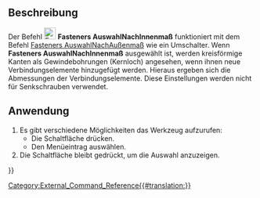 <languages/>

{{Docnav/de
|[[Fasteners_Simplify/de|Vereinfachen]]
|[[Fasteners_MatchTypeOuter/de|AuswahlNachAußenmaß]]
|[[Fasteners_Workbench/de|Fasteners]]
|IconL=Fasteners_Simplify.svg
|IconR=Fasteners_MatchTypeOuter.svg
|IconC=Fasteners_workbench_icon.svg
}}

{{GuiCommand/de
|Name=Fasteners MatchTypeInner
|Name/de=Fasteners AuswahlNachInnenmaß
|MenuLocation=Fasteners → Match for tap hole
|Workbenches=[[Fasteners_Workbench/de|Fasteners]]
|SeeAlso=[[Fasteners_MatchTypeOuter/de|Fasteners AuswahlNachAußenmaß]]
}}

<span id="Description"></span>
==Beschreibung==

Der Befehl [[Image:Fasteners_MatchTypeInner.svg|24px]] '''Fasteners AuswahlNachInnenmaß''' funktioniert mit dem Befehl [[Fasteners_MatchTypeOuter|Fasteners AuswahlNachAußenmaß]] wie ein Umschalter. 
Wenn '''Fasteners AuswahlNachInnenmaß''' ausgewählt ist, werden kreisförmige Kanten als Gewindebohrungen (Kernloch) angesehen, wenn ihnen neue Verbindungselemente hinzugefügt werden. Hieraus ergeben sich die Abmessungen der Verbindungselemente. Diese Einstellungen werden nicht für Senkschrauben verwendet.

<span id="Usage"></span>
==Anwendung==

# Es gibt verschiedene Möglichkeiten das Werkzeug aufzurufen:
#* Die Schaltfläche {{Button|[[Image:Fasteners_MatchTypeInner.svg|16px]] [[Fasteners_MatchTypeInner/de|Match for tap hole]]}} drücken.
#* Den Menüeintrag {{MenuCommand|Fasteners → [[Image:Fasteners_MatchTypeInner.svg|16px]] Match for Tap hole}} auswählen.
# Die Schaltfläche bleibt gedrückt, um die Auswahl anzuzeigen.


{{Docnav/de
|[[Fasteners_Simplify/de|Vereinfachen]]
|[[Fasteners_MatchTypeOuter/de|AuswahlNachAußenmaß]]
|[[Fasteners_Workbench/de|Fasteners]]
|IconL=Fasteners_Simplify.svg
|IconR=Fasteners_MatchTypeOuter.svg
|IconC=Fasteners_workbench_icon.svg
}}

[[Category:External_Command_Reference{{#translation:}}]]
{{Fasteners_Tools_navi{{#translation:}}}}